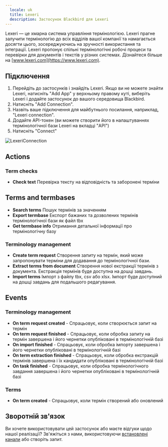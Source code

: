```yaml
---
  locale: uk
  title: Lexeri
  description: Застосунок Blackbird для Lexeri
---
```


<LinkCard title="Переглянути на Github" target="_blank" href="https://github.com/bb-io/Lexeri" icon="github" />

Lexeri — це хмарна система управління термінологією. Lexeri прагне залучити термінологію до всіх відділів вашої компанії та намагається досягти цього, зосереджуючись на зручності використання та інтеграції. Lexeri пропонує спільні термінологічні робочі процеси та перевірки для документів і текстів у різних системах. Дізнайтеся більше на [www.lexeri.com](https://www.lexeri.com).

## Підключення

1. Перейдіть до застосунків і знайдіть Lexeri. Якщо ви не можете знайти Lexeri, натисніть "Add App" у верхньому правому куті, виберіть Lexeri і додайте застосунок до вашого середовища Blackbird.
2. Натисніть "Add Connection".
3. Назвіть ваше підключення для майбутнього посилання, наприклад, "Lexeri connection".
4. Додайте API-токен (ви можете створити його в налаштуваннях термінологічної бази Lexeri на вкладці "API")
5. Натисніть "Connect"

![LexeriConnection](https://raw.githubusercontent.com/bb-io/Lexeri/main/image/README/connection.png)

## Actions

### Term checks

- **Check text** Перевірка тексту на відповідність та заборонені терміни

## Terms and termbases

- **Search terms** Пошук термінів за значенням
- **Export termbase** Експорт бажаних та дозволених термінів термінологічної бази як файл tbx
- **Get termbase info** Отримання детальної інформації про термінологічну базу

### Terminology management

- **Create term request** Створення запиту на термін, який може запропонувати терміни для додавання до термінологічної бази.
- **Extract terms from document** Створення нової екстракції термінів з документа. Екстракція термінів буде доступна на дошці завдань.
- **Import terms** Імпорт з файлу tbx, csv або xlsx. Імпорт буде доступний на дошці завдань для подальшого редагування.

## Events

### Terminology management

- **On term request created** - Спрацьовує, коли створюється запит на термін 
- **On term request finished** - Спрацьовує, коли обробка запиту на термін завершена і його чернетки опубліковані в термінологічній базі
- **On import finished** - Спрацьовує, коли обробка імпорту завершена і його чернетки опубліковані в термінологічній базі
- **On term extraction finished** - Спрацьовує, коли обробка екстракцій термінів завершена і їх кандидати опубліковані в термінологічній базі
- **On task finished** - Спрацьовує, коли обробка термінологічного завдання завершена і його чернетки опубліковані в термінологічній базі

### Terms
- **On term created** - Спрацьовує, коли термін створений або оновлений

## Зворотній зв'язок

Ви хочете використовувати цей застосунок або маєте відгуки щодо нашої реалізації? Зв'яжіться з нами, використовуючи [встановлені канали](https://www.blackbird.io/) або створіть запит.